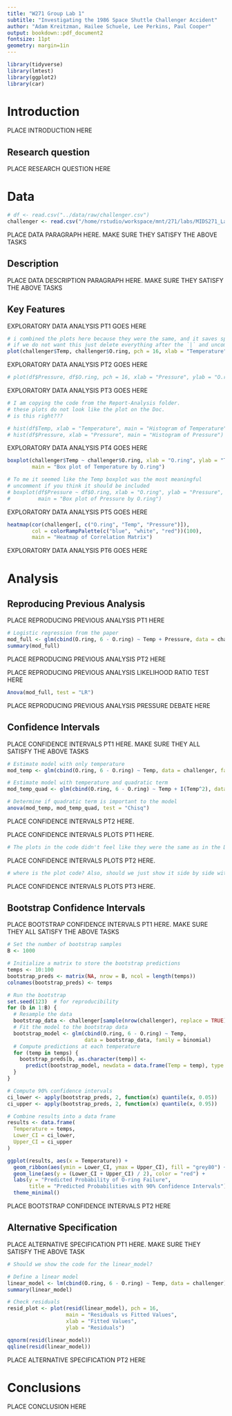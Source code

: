 ```yaml
---
title: "W271 Group Lab 1"
subtitle: "Investigating the 1986 Space Shuttle Challenger Accident"
author: "Adam Kreitzman, Hailee Schuele, Lee Perkins, Paul Cooper"
output: bookdown::pdf_document2
fontsize: 11pt
geometry: margin=1in
---
```


```r
library(tidyverse)
library(lmtest)
library(ggplot2)
library(car)
```

\newpage

```{=tex}
\begin{abstract} 
This report will, indeed, be abstract. No, instead, describe your goals your approach, and what you learn.
\end{abstract}
```
# Introduction

PLACE INTRODUCTION HERE

## Research question

PLACE RESEARCH QUESTION HERE

# Data

```r
# df <- read.csv("../data/raw/challenger.csv")
challenger <- read.csv("/home/rstudio/workspace/mnt/271/labs/MIDS271_Lab1/Lab_1/data/raw/challenger.csv")
```

PLACE DATA PARAGRAPH HERE. MAKE SURE THEY SATISFY THE ABOVE TASKS

## Description

PLACE DATA DESCRIPTION PARAGRAPH HERE. MAKE SURE THEY SATISFY THE ABOVE TASKS

## Key Features

EXPLORATORY DATA ANALYSIS PT1 GOES HERE

```r
# i combined the plots here because they were the same, and it saves space.
# if we do not want this just delete everything after the `|` and uncomment the plot below
plot(challenger$Temp, challenger$O.ring, pch = 16, xlab = "Temperature", ylab = "O.ring") | plot(challenger$Pressure, challenger$O.ring, pch = 16, xlab = "Pressure", ylab = "O.ring")
```

EXPLORATORY DATA ANALYSIS PT2 GOES HERE

```r
# plot(df$Pressure, df$O.ring, pch = 16, xlab = "Pressure", ylab = "O.ring")
```

EXPLORATORY DATA ANALYSIS PT3 GOES HERE

```r
# I am copying the code from the Report-Analysis folder.
# these plots do not look like the plot on the Doc.
# is this right???

# hist(df$Temp, xlab = "Temperature", main = "Histogram of Temperature")
# hist(df$Pressure, xlab = "Pressure", main = "Histogram of Pressure")
```

EXPLORATORY DATA ANALYSIS PT4 GOES HERE

```r
boxplot(challenger$Temp ~ challenger$O.ring, xlab = "O.ring", ylab = "Temperature",
        main = "Box plot of Temperature by O.ring")

# To me it seemed like the Temp boxplot was the most meaningful
# uncomment if you think it should be included
# boxplot(df$Pressure ~ df$O.ring, xlab = "O.ring", ylab = "Pressure",
#         main = "Box plot of Pressure by O.ring")
```

EXPLORATORY DATA ANALYSIS PT5 GOES HERE

```r
heatmap(cor(challenger[, c("O.ring", "Temp", "Pressure")]),
        col = colorRampPalette(c("blue", "white", "red"))(100),
        main = "Heatmap of Correlation Matrix")
```

EXPLORATORY DATA ANALYSIS PT6 GOES HERE

# Analysis

## Reproducing Previous Analysis

PLACE REPRODUCING PREVIOUS ANALYSIS PT1 HERE

```r
# Logistic regression from the paper
mod_full <- glm(cbind(O.ring, 6 - O.ring) ~ Temp + Pressure, data = challenger, family = binomial(link = "logit"))
summary(mod_full)
```

PLACE REPRODUCING PREVIOUS ANALYSIS PT2 HERE

PLACE REPRODUCING PREVIOUS ANALYSIS LIKELIHOOD RATIO TEST HERE

```r
Anova(mod_full, test = "LR")
```

PLACE REPRODUCING PREVIOUS ANALYSIS PRESSURE DEBATE HERE

## Confidence Intervals

PLACE CONFIDENCE INTERVALS PT1 HERE. MAKE SURE THEY ALL SATISFY THE ABOVE TASKS

```r
# Estimate model with only temperature
mod_temp <- glm(cbind(O.ring, 6 - O.ring) ~ Temp, data = challenger, family = binomial(link = "logit"))

# Estimate model with temperature and quadratic term
mod_temp_quad <- glm(cbind(O.ring, 6 - O.ring) ~ Temp + I(Temp^2), data = challenger, family = binomial(link = "logit"))

# Determine if quadratic term is important to the model
anova(mod_temp, mod_temp_quad, test = "Chisq")
```

PLACE CONFIDENCE INTERVALS PT2 HERE.

PLACE CONFIDENCE INTERVALS PLOTS PT1 HERE.

```r
# The plots in the code didn't feel like they were the same as in the Doc?
```

PLACE CONFIDENCE INTERVALS PLOTS PT2 HERE.

```r
# where is the plot code? Also, should we just show it side by side with the previous confidence interval plot?
```

PLACE CONFIDENCE INTERVALS PLOTS PT3 HERE.

## Bootstrap Confidence Intervals

PLACE BOOTSTRAP CONFIDENCE INTERVALS PT1 HERE. MAKE SURE THEY ALL SATISFY THE ABOVE TASKS

```r
# Set the number of bootstrap samples
B <- 1000

# Initialize a matrix to store the bootstrap predictions
temps <- 10:100
bootstrap_preds <- matrix(NA, nrow = B, ncol = length(temps))
colnames(bootstrap_preds) <- temps

# Run the bootstrap
set.seed(123)  # for reproducibility
for (b in 1:B) {
  # Resample the data
  bootstrap_data <- challenger[sample(nrow(challenger), replace = TRUE), ]
  # Fit the model to the bootstrap data
  bootstrap_model <- glm(cbind(O.ring, 6 - O.ring) ~ Temp, 
                         data = bootstrap_data, family = binomial)
  # Compute predictions at each temperature
  for (temp in temps) {
    bootstrap_preds[b, as.character(temp)] <- 
      predict(bootstrap_model, newdata = data.frame(Temp = temp), type = "response")
  }
}

# Compute 90% confidence intervals
ci_lower <- apply(bootstrap_preds, 2, function(x) quantile(x, 0.05))
ci_upper <- apply(bootstrap_preds, 2, function(x) quantile(x, 0.95))

# Combine results into a data frame
results <- data.frame(
  Temperature = temps,
  Lower_CI = ci_lower,
  Upper_CI = ci_upper
)

ggplot(results, aes(x = Temperature)) +
  geom_ribbon(aes(ymin = Lower_CI, ymax = Upper_CI), fill = "grey80") +
  geom_line(aes(y = (Lower_CI + Upper_CI) / 2), color = "red") +
  labs(y = "Predicted Probability of O-ring Failure", 
       title = "Predicted Probabilities with 90% Confidence Intervals") +
  theme_minimal()
```

PLACE BOOTSTRAP CONFIDENCE INTERVALS PT2 HERE

## Alternative Specification

PLACE ALTERNATIVE SPECIFICATION PT1 HERE. MAKE SURE THEY SATISFY THE ABOVE TASK

```r
# Should we show the code for the linear_model?

# Define a linear model
linear_model <- lm(cbind(O.ring, 6 - O.ring) ~ Temp, data = challenger)
summary(linear_model)

# Check residuals
resid_plot <- plot(resid(linear_model), pch = 16,
                   main = "Residuals vs Fitted Values",
                   xlab = "Fitted Values",
                   ylab = "Residuals")

qqnorm(resid(linear_model))
qqline(resid(linear_model))
```

PLACE ALTERNATIVE SPECIFICATION PT2 HERE

# Conclusions

PLACE CONCLUSION HERE